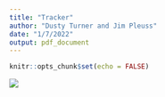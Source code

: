 ```yaml
---
title: "Tracker"
author: "Dusty Turner and Jim Pleuss"
date: "1/7/2022"
output: pdf_document
---
```


```r
knitr::opts_chunk$set(echo = FALSE)
```



![](tab_1.png)